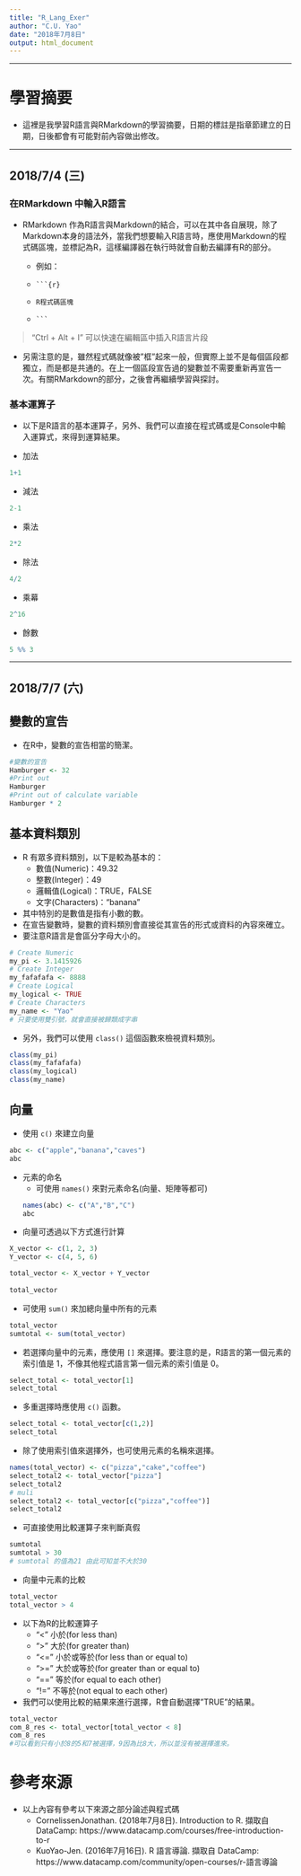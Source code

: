```yaml
---
title: "R_Lang_Exer"
author: "C.U. Yao"
date: "2018年7月8日"
output: html_document
---
```


***

# 學習摘要
* 這裡是我學習R語言與RMarkdown的學習摘要，日期的標註是指章節建立的日期，日後都會有可能對前內容做出修改。

***

## 2018/7/4 (三)

### 在RMarkdown 中輸入R語言
* RMarkdown 作為R語言與Markdown的結合，可以在其中各自展現，除了Markdown本身的語法外，當我們想要輸入R語言時，應使用Markdown的程式碼區塊，並標記為R，這樣編譯器在執行時就會自動去編譯有R的部分。

    * 例如：

    * ` ```{r} `

    * `R程式碼區塊 `
  
    * ` ``` `
    
> "Ctrl + Alt + I" 可以快速在編輯區中插入R語言片段

* 另需注意的是，雖然程式碼就像被"框"起來一般，但實際上並不是每個區段都獨立，而是都是共通的。在上一個區段宣告過的變數並不需要重新再宣告一次。有關RMarkdown的部分，之後會再繼續學習與探討。

### 基本運算子

* 以下是R語言的基本運算子，另外、我們可以直接在程式碼或是Console中輸入運算式，來得到運算結果。

* 加法

```r

1+1

```

* 減法

```r
2-1
```

* 乘法

```r
2*2
```

* 除法
```r
4/2
```

* 乘幕

```r
2^16
```

* 餘數

```r
5 %% 3
```

***

## 2018/7/7 (六)

## 變數的宣告
* 在R中，變數的宣告相當的簡潔。

```r
#變數的宣告
Hamburger <- 32
#Print out
Hamburger
#Print out of calculate variable
Hamburger * 2
```

## 基本資料類別
* R 有眾多資料類別，以下是較為基本的：
    * 數值(Numeric)：49.32
    * 整數(Integer)：49
    * 邏輯值(Logical)：TRUE，FALSE
    * 文字(Characters)："banana"
* 其中特別的是數值是指有小數的數。
* 在宣告變數時，變數的資料類別會直接從其宣告的形式或資料的內容來確立。
* 要注意R語言是會區分字母大小的。
```r
# Create Numeric
my_pi <- 3.1415926
# Create Integer
my_fafafafa <- 8888
# Create Logical
my_logical <- TRUE
# Create Characters
my_name <- "Yao"
# 只要使用雙引號，就會直接被歸類成字串
```
* 另外，我們可以使用 ` class() ` 這個函數來檢視資料類別。
```r
class(my_pi)
class(my_fafafafa)
class(my_logical)
class(my_name)
```
## 向量
* 使用 ` c() ` 來建立向量
```r
abc <- c("apple","banana","caves")
abc
```
* 元素的命名
    * 可使用 ` names() ` 來對元素命名(向量、矩陣等都可)
```r
names(abc) <- c("A","B","C")
abc
```
* 向量可透過以下方式進行計算
```r
X_vector <- c(1, 2, 3)
Y_vector <- c(4, 5, 6)

total_vector <- X_vector + Y_vector
  
total_vector
```
* 可使用 ` sum() ` 來加總向量中所有的元素
```r
total_vector
sumtotal <- sum(total_vector)
```
* 若選擇向量中的元素，應使用 ` [] ` 來選擇。要注意的是，R語言的第一個元素的索引值是 1，不像其他程式語言第一個元素的索引值是 0。
```r
select_total <- total_vector[1]
select_total
```
* 多重選擇時應使用 ` c() ` 函數。
```r
select_total <- total_vector[c(1,2)]
select_total
```

* 除了使用索引值來選擇外，也可使用元素的名稱來選擇。
```r
names(total_vector) <- c("pizza","cake","coffee")
select_total2 <- total_vector["pizza"]
select_total2
# muli
select_total2 <- total_vector[c("pizza","coffee")]
select_total2
```

* 可直接使用比較運算子來判斷真假
```r
sumtotal
sumtotal > 30
# sumtotal 的值為21 由此可知並不大於30
```

* 向量中元素的比較
```r
total_vector
total_vector > 4
```
* 以下為R的比較運算子
    * "< " 小於(for less than)
    * "> " 大於(for greater than)
    * "<=" 小於或等於(for less than or equal to)
    * ">=" 大於或等於(for greater than or equal to)
    * "==" 等於(for equal to each other)
    * "!=" 不等於(not equal to each other)
* 我們可以使用比較的結果來進行選擇，R會自動選擇"TRUE"的結果。
```r
total_vector
com_8_res <- total_vector[total_vector < 8]
com_8_res
#可以看到只有小於8的5和7被選擇，9因為比8大，所以並沒有被選擇進來。
```

# 參考來源
* 以上內容有參考以下來源之部分論述與程式碼
    * CornelissenJonathan. (2018年7月8日). Introduction to R. 擷取自 DataCamp:                https://www.datacamp.com/courses/free-introduction-to-r
    * KuoYao-Jen. (2016年7月16日). R 語言導論. 擷取自 DataCamp: https://www.datacamp.com/community/open-courses/r-語言導論


